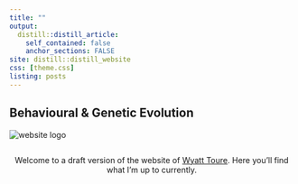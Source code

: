 ```yaml
---
title: ""  
output:
  distill::distill_article:
    self_contained: false
    anchor_sections: FALSE
site: distill::distill_website
css: [theme.css]
listing: posts
---
```


<style>
  .index-photo{
  max-width: 100%;
}
</style>


<div class='index-title' style="">
# Behavioural & Genetic Evolution
</div>

<div class="container">
<div class="row">
<img src="images/index-logo2.png" alt="website logo" class = "index-photo">
</div>
</div>

<span style="display:inline-block; width: max-width;"></span>

<div class="container">
<div class="row">
<p style="text-align:center">Welcome to a draft version of the website of [Wyatt Toure](about.html). Here you'll find what I'm up to currently.</p>
</div>
</div>